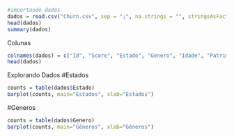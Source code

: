 ```{r}
#importando dados
dados = read.csv("Churn.csv", sep = ";", na.strings = "", stringsAsFactors = T)
head(dados)
summary(dados)
```
Colunas
```{r}
colnames(dados) = c("Id", "Score", "Estado", "Genero", "Idade", "Patrimonio", "Saldo", "Produtos", "TemCartCredito", "Ativo", "Salario", "Saiu")
head(dados)
```
Explorando Dados
#Estados
```{r}
counts = table(dados$Estado)
barplot(counts, main="Estados", xlab="Estados")
```
#Generos
```{r}
counts = table(dados$Genero)
barplot(counts, main="Gêneros", xlab="Gêneros")
```